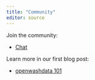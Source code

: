 ```yaml
---
title: "Community"
editor: source
---
```


Join the community:

- [Chat](/pages/community/chat/index.qmd)

Learn more in our first blog post:

- [openwashdata 101](/pages/blog/posts/2023-07-04-owd101/index.qmd)

